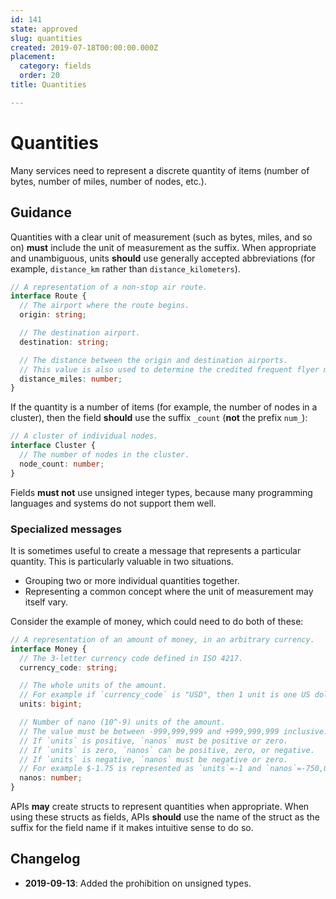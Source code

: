 ```yaml
---
id: 141
state: approved
slug: quantities
created: 2019-07-18T00:00:00.000Z
placement:
  category: fields
  order: 20
title: Quantities

--- 
```


# Quantities

Many services need to represent a discrete quantity of items (number of bytes,
number of miles, number of nodes, etc.).

## Guidance

Quantities with a clear unit of measurement (such as bytes, miles, and so on)
<b class="font-extrabold	text-red-700">must</b> include the unit of measurement as the suffix. When appropriate and
unambiguous, units <b class="font-extrabold	text-yellow-700">should</b> use generally accepted abbreviations (for
example, `distance_km` rather than `distance_kilometers`).

```typescript
// A representation of a non-stop air route.
interface Route {
  // The airport where the route begins.
  origin: string;

  // The destination airport.
  destination: string;

  // The distance between the origin and destination airports.
  // This value is also used to determine the credited frequent flyer miles.
  distance_miles: number;
}
```

If the quantity is a number of items (for example, the number of nodes in a
cluster), then the field <b class="font-extrabold	text-yellow-700">should</b> use the suffix `_count` (**not** the prefix
`num_`):

```typescript
// A cluster of individual nodes.
interface Cluster {
  // The number of nodes in the cluster.
  node_count: number;
}
```

<Aside type="note" title="Note">
  Fields <b class="font-extrabold	text-red-700">must not</b> use unsigned integer types, because many
  programming languages and systems do not support them well.
</Aside>

### Specialized messages

It is sometimes useful to create a message that represents a particular
quantity. This is particularly valuable in two situations.

- Grouping two or more individual quantities together.
- Representing a common concept where the unit of measurement may itself vary.

Consider the example of money, which could need to do both of these:

```typescript
// A representation of an amount of money, in an arbitrary currency.
interface Money {
  // The 3-letter currency code defined in ISO 4217.
  currency_code: string;

  // The whole units of the amount.
  // For example if `currency_code` is "USD", then 1 unit is one US dollar.
  units: bigint;

  // Number of nano (10^-9) units of the amount.
  // The value must be between -999,999,999 and +999,999,999 inclusive.
  // If `units` is positive, `nanos` must be positive or zero.
  // If `units` is zero, `nanos` can be positive, zero, or negative.
  // If `units` is negative, `nanos` must be negative or zero.
  // For example $-1.75 is represented as `units`=-1 and `nanos`=-750,000,000.
  nanos: number;
}
```

APIs <b class="font-extrabold text-green-700">may</b> create structs to represent quantities when appropriate. When
using these structs as fields, APIs <b class="font-extrabold	text-yellow-700">should</b> use the name of the struct as
the suffix for the field name if it makes intuitive sense to do so.

## Changelog

- **2019-09-13**: Added the prohibition on unsigned types.
